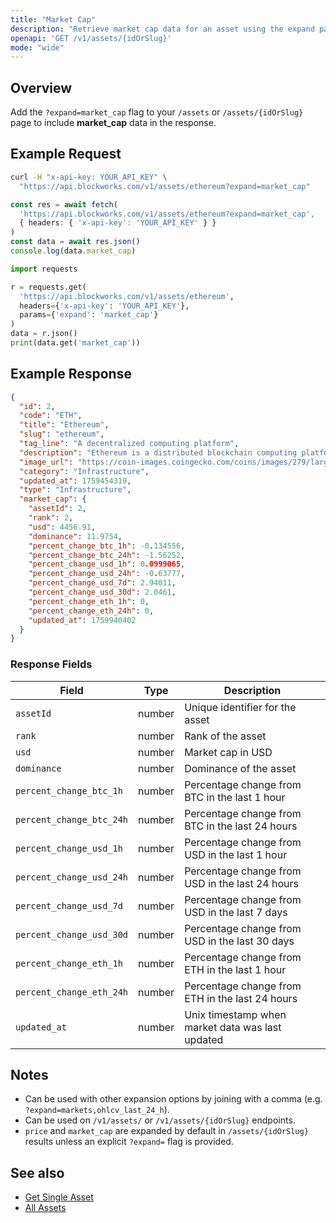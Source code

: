 ```yaml
---
title: "Market Cap"
description: "Retrieve market cap data for an asset using the expand parameter"
openapi: 'GET /v1/assets/{idOrSlug}'
mode: "wide"
---
```


## Overview

Add the `?expand=market_cap` flag to your `/assets` or `/assets/{idOrSlug}` page to include **market_cap** data in the response.

## Example Request

<CodeGroup>

```bash cURL
curl -H "x-api-key: YOUR_API_KEY" \
  "https://api.blockworks.com/v1/assets/ethereum?expand=market_cap"
```

```typescript TypeScript
const res = await fetch(
  'https://api.blockworks.com/v1/assets/ethereum?expand=market_cap',
  { headers: { 'x-api-key': 'YOUR_API_KEY' } }
)
const data = await res.json()
console.log(data.market_cap)
```

```python Python
import requests

r = requests.get(
  'https://api.blockworks.com/v1/assets/ethereum',
  headers={'x-api-key': 'YOUR_API_KEY'},
  params={'expand': 'market_cap'}
)
data = r.json()
print(data.get('market_cap'))
```

</CodeGroup>

## Example Response

```json
{
  "id": 2,
  "code": "ETH",
  "title": "Ethereum",
  "slug": "ethereum",
  "tag_line": "A decentralized computing platform",
  "description": "Ethereum is a distributed blockchain computing platform for smart contracts and decentralized applications. Its native token is ether (ETH), which primarily serves as a means of payment for transaction fees and as collateral for borrowing specific ERC-20 tokens within the decentralized finance (DeFi) sector.",
  "image_url": "https://coin-images.coingecko.com/coins/images/279/large/ethereum.png?1696501628",
  "category": "Infrastructure",
  "updated_at": 1759454319,
  "type": "Infrastructure",
  "market_cap": {
    "assetId": 2,
    "rank": 2,
    "usd": 4456.91,
    "dominance": 11.9754,
    "percent_change_btc_1h": -0.134556,
    "percent_change_btc_24h": -1.56252,
    "percent_change_usd_1h": 0.0999065,
    "percent_change_usd_24h": -0.63777,
    "percent_change_usd_7d": 2.94011,
    "percent_change_usd_30d": 2.0461,
    "percent_change_eth_1h": 0,
    "percent_change_eth_24h": 0,
    "updated_at": 1759940402
  }
}
```

### Response Fields

| Field | Type | Description |
|---|---|---|
| `assetId` | number | Unique identifier for the asset |
| `rank` | number | Rank of the asset |
| `usd` | number | Market cap in USD |
| `dominance` | number | Dominance of the asset |
| `percent_change_btc_1h` | number | Percentage change from BTC in the last 1 hour |
| `percent_change_btc_24h` | number | Percentage change from BTC in the last 24 hours |
| `percent_change_usd_1h` | number | Percentage change from USD in the last 1 hour |
| `percent_change_usd_24h` | number | Percentage change from USD in the last 24 hours |
| `percent_change_usd_7d` | number | Percentage change from USD in the last 7 days |
| `percent_change_usd_30d` | number | Percentage change from USD in the last 30 days |
| `percent_change_eth_1h` | number | Percentage change from ETH in the last 1 hour |
| `percent_change_eth_24h` | number | Percentage change from ETH in the last 24 hours |
| `updated_at` | number | Unix timestamp when market data was last updated |

## Notes

- Can be used with other expansion options by joining with a comma (e.g. `?expand=markets,ohlcv_last_24_h`).
- Can be used on `/v1/assets/` or `/v1/assets/{idOrSlug}` endpoints.
- `price` and `market_cap` are expanded by default in `/assets/{idOrSlug}` results unless an explicit `?expand=` flag is provided.

## See also

- [Get Single Asset](/api-reference/assets/get-single)
- [All Assets](/api-reference/assets/list)
